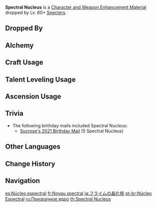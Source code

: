 {{Item Infobox
|id           = 112055
|image        = Item Spectral Nucleus.png
|type         = Character and Weapon Enhancement Materials
|group        = Spectral Cores
|group2       = General Enemy Drops
|invCategory  = Character Development Items
|quality      = 3
|description  = A complete energy core that can sometimes be found after defeating Specters.<br />There is a debate among those who just have to divide the world into winners and losers: what floats better &mdash; a Specter or an [[Anemo Slime]]?
|source1      = Dropped by Lv. 60+ [[Specters]]
|source2      = [[Alchemy]]
}}
'''Spectral Nucleus''' is a [[Character and Weapon Enhancement Material]] dropped by Lv. 60+ [[Specters]].

==Dropped By==
{{Dropped By|level=60}}

==Alchemy==
{{Recipe
|type = Crafting
|Spectral Heart = 3
|Mora = 50
|sort = Spectral Heart;Mora
}}

==Craft Usage==
{{Craft Usage}}

==Talent Leveling Usage==
{{Talent Leveling Usage}}

==Ascension Usage==
{{Ascension Usage}}

==Trivia==
*The following birthday mails included Spectral Nucleus:
**[[Mail/Some New Discoveries (2021-11-26)|Sucrose's 2021 Birthday Mail]] (5 Spectral Nucleus)

==Other Languages==
{{Other Languages
|en      = Spectral Nucleus
|zhs     = 浮游晶化核
|zhs_rm  = Fúyóu Jīng Huà Hé
|zht     = 浮游晶化核
|zht_rm  = Fúyóu Jīng Huà Hé
|zh_tl   = Floating Crystallized Core
|ja      = フライムの晶化核
|ja_rm   = Furaimu no Shoukakaku{{Assumed}}
|ja_tl   = Flime's Crystallized Nucleus
|ko      = 떠도는 정령 결정화 코어
|ko_rm   = Tteodoneun Jeongryeong Gyeoljeonghwa Koeo
|ko_tl   = Wandering Spirit Crystallized Core
|es      = Núcleo espectral
|es_tl   = Spectral Nucleus
|fr      = Noyau spectral
|fr_tl   = Spectral Nucleus
|ru      = Призрачное ядро
|ru_tl   = Spectral Nucleus
|th      = Spectral Nucleus
|vi      = Hạt Bay Lượn Kết Tinh
|vi_tl   = 
|de      = Gespensterkern
|de_tl   = Specter Core
|id      = Specter Nucleus
|pt      = Núcleo Espectral
|pt_tl   = Spectral Nucleus
|tr      = Uçarlop Cevheri
|tr_tl   = 
|it      = Nucleo spettrale
|it_tl   = 
}}

==Change History==
{{Change History|2.1}}

==Navigation==
{{Development Item Navbox|Character and Weapon Enhancement Materials}}

[[es:Núcleo espectral]]
[[fr:Noyau spectral]]
[[ja:フライムの晶化核]]
[[pt-br:Núcleo Espectral]]
[[ru:Призрачное ядро]]
[[th:Spectral Nucleus]]